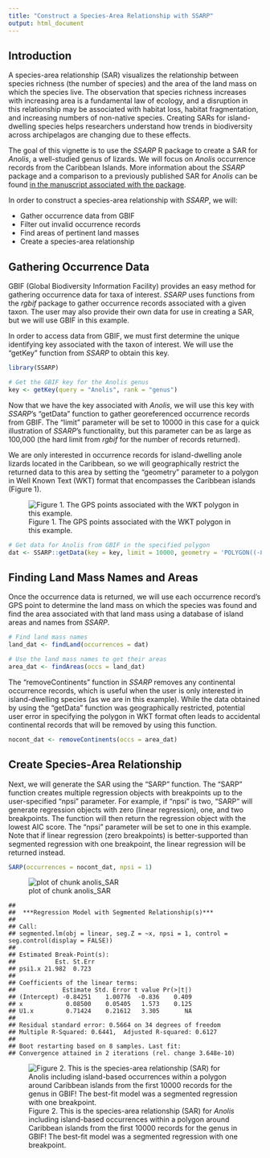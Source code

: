 ```yaml
---
title: "Construct a Species-Area Relationship with SSARP"
output: html_document
---
```




## Introduction
A species-area relationship (SAR) visualizes the relationship between species richness (the number of species) and the area of the land mass on which the species live. The observation that species richness increases with increasing area is a fundamental law of ecology, and a disruption in this relationship may be associated with habitat loss, habitat fragmentation, and increasing numbers of non-native species. Creating SARs for island-dwelling species helps researchers understand how trends in biodiversity across archipelagos are changing due to these effects.

The goal of this vignette is to use the *SSARP* R package to create a SAR for *Anolis*, a well-studied genus of lizards. We will focus on *Anolis* occurrence records from the Caribbean Islands. More information about the *SSARP* package and a comparison to a previously published SAR for *Anolis* can be found [in the manuscript associated with the package](https://www.biorxiv.org/content/10.1101/2024.12.31.630948v1).

In order to construct a species-area relationship with *SSARP*, we will:

* Gather occurrence data from GBIF
* Filter out invalid occurrence records 
* Find areas of pertinent land masses
* Create a species-area relationship

## Gathering Occurrence Data
GBIF (Global Biodiversity Information Facility) provides an easy method for gathering occurrence data for taxa of interest. *SSARP* uses functions from the *rgbif* package to gather occurrence records associated with a given taxon. The user may also provide their own data for use in creating a SAR, but we will use GBIF in this example.

In order to access data from GBIF, we must first determine the unique identifying key associated with the taxon of interest. We will use the "getKey" function from *SSARP* to obtain this key.


``` r
library(SSARP)

# Get the GBIF key for the Anolis genus
key <- getKey(query = "Anolis", rank = "genus")
```

Now that we have the key associated with *Anolis*, we will use this key with *SSARP*'s "getData" function to gather georeferenced occurrence records from GBIF. The “limit” parameter will be set to 10000 in this case for a quick illustration of *SSARP*’s functionality, but this parameter can be as large as 100,000 (the hard limit from *rgbif* for the number of records returned).

We are only interested in occurrence records for island-dwelling anole lizards located in the Caribbean, so we will geographically restrict the returned data to this area by setting the “geometry” parameter to a polygon in Well Known Text (WKT) format that encompasses the Caribbean islands (Figure 1).

![Figure 1. The GPS points associated with the WKT polygon in this example.](CaribbeanSpots_Final.png)



``` r
# Get data for Anolis from GBIF in the specified polygon
dat <- SSARP::getData(key = key, limit = 10000, geometry = 'POLYGON((-84.8 23.9, -84.7 16.4, -65.2 13.9, -63.1 11.0, -56.9 15.5, -60.5 21.9, -79.3 27.8, -79.8 24.8, -84.8 23.9))')
```

## Finding Land Mass Names and Areas
Once the occurrence data is returned, we will use each occurrence record’s GPS point to determine the land mass on which the species was found and find the area associated with that land mass using a database of island areas and names from *SSARP*.


``` r
# Find land mass names
land_dat <- findLand(occurrences = dat)

# Use the land mass names to get their areas
area_dat <- findAreas(occs = land_dat)
```
The “removeContinents” function in *SSARP* removes any continental occurrence records, which is useful when the user is only interested in island-dwelling species (as we are in this example). While the data obtained by using the “getData” function was geographically restricted, potential user error in specifying the polygon in WKT format often leads to accidental continental records that will be removed by using this function.


``` r
nocont_dat <- removeContinents(occs = area_dat)
```

## Create Species-Area Relationship
Next, we will generate the SAR using the “SARP” function. The “SARP” function creates multiple regression objects with breakpoints up to the user-specified “npsi” parameter. For example, if “npsi” is two, “SARP” will generate regression objects with zero (linear regression), one, and two breakpoints. The function will then return the regression object with the lowest AIC score. The “npsi” parameter will be set to one in this example. Note that if linear regression (zero breakpoints) is better-supported than segmented regression with one breakpoint, the linear regression will be returned instead.


``` r
SARP(occurrences = nocont_dat, npsi = 1)
```

![plot of chunk anolis_SAR](figure/anolis_SAR-1.png)

```
## 
## 	***Regression Model with Segmented Relationship(s)***
## 
## Call: 
## segmented.lm(obj = linear, seg.Z = ~x, npsi = 1, control = seg.control(display = FALSE))
## 
## Estimated Break-Point(s):
##           Est. St.Err
## psi1.x 21.982  0.723
## 
## Coefficients of the linear terms:
##             Estimate Std. Error t value Pr(>|t|)
## (Intercept) -0.84251    1.00776  -0.836    0.409
## x            0.08500    0.05405   1.573    0.125
## U1.x         0.71424    0.21612   3.305       NA
## 
## Residual standard error: 0.5664 on 34 degrees of freedom
## Multiple R-Squared: 0.6441,  Adjusted R-squared: 0.6127 
## 
## Boot restarting based on 8 samples. Last fit:
## Convergence attained in 2 iterations (rel. change 3.648e-10)
```
![Figure 2. This is the species-area relationship (SAR) for *Anolis* including island-based occurrences within a polygon around Caribbean islands from the first 10000 records for the genus in GBIF! The best-fit model was a segmented regression with one breakpoint.](anolis_SAR-1.png)
